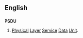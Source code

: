 ==English==

==={{initialism}}===
'''PSDU'''

# {{context|telecommunication}} [[physical|Physical]] [[layer|Layer]] [[service|Service]] [[data|Data]] [[unit|Unit]].
